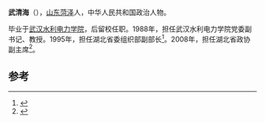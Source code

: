 '''武清海'''（{{bd|1946年|2月||}}），[[山东|山东]][[菏泽|菏泽]]人，中华人民共和国政治人物。

毕业于[[武汉水利电力学院|武汉水利电力学院]]，后留校任职。1988年，担任武汉水利电力学院党委副书记、教授。1995年，担任湖北省委组织部副部长<ref>{{cite news|title=武清海|url=http://www.hb.xinhuanet.com/zhengwu/2006-05/14/content_6976383.htm|accessdate=2014-04-07|newspaper=新华网|deadurl=yes|archiveurl=https://web.archive.org/web/20140408224344/http://www.hb.xinhuanet.com/zhengwu/2006-05/14/content_6976383.htm|archivedate=2014-04-08}}</ref>。2008年，担任湖北省政协副主席<ref>{{cite news|title=省政协副主席武清海视察潘口水电站 凌仲倜等陪同|url=http://www.10yan.com/html/index/zww/2009-5/19/103805509.html|accessdate=2014-04-07|newspaper=秦楚网|archive-date=2019-04-03|archive-url=https://web.archive.org/web/20190403215902/http://www.10yan.com/html/index/zww/2009-5/19/103805509.html|dead-url=no}}</ref>。

==参考==
{{reflist}}
{{中国政治人物小作品}}